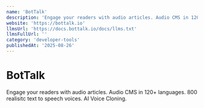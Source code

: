 ```yaml
---
name: 'BotTalk'
description: 'Engage your readers with audio articles. Audio CMS in 120+ languages. 800 realisitc text to speech voices. AI Voice Cloning.'
website: 'https://bottalk.io'
llmsUrl: 'https://docs.bottalk.io/docs/llms.txt'
llmsFullUrl: ''
category: 'developer-tools'
publishedAt: '2025-08-26'
---
```


# BotTalk

Engage your readers with audio articles. Audio CMS in 120+ languages. 800 realisitc text to speech voices. AI Voice Cloning.
